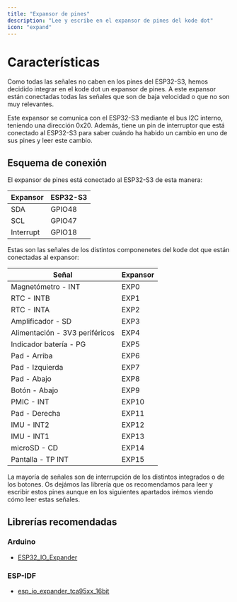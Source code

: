 ```yaml
---
title: "Expansor de pines"
description: "Lee y escribe en el expansor de pines del kode dot"
icon: "expand"
---
```


# Características
Como todas las señales no caben en los pines del ESP32-S3, hemos decidido integrar en el kode dot un expansor de pines. A este expansor están conectadas todas las señales 
que son de baja velocidad o que no son muy relevantes.

Este expansor se comunica con el ESP32-S3 mediante el bus I2C interno, teniendo una dirección 0x20. Además, tiene un pin de interruptor que está conectado al ESP32-S3 
para saber cuándo ha habido un cambio en uno de sus pines y leer este cambio.

## Esquema de conexión
El expansor de pines está conectado al ESP32-S3 de esta manera:

| Expansor     | ESP32-S3 |
| ------------ | -------- |
| SDA          | GPIO48   |
| SCL          | GPIO47   |
| Interrupt    | GPIO18   |

Estas son las señales de los distintos componenetes del kode dot que están conectadas al expansor:

| Señal                           | Expansor |
| --------------------------------| -------- |
| Magnetómetro - INT              | EXP0   |
| RTC - INTB                      | EXP1   |
| RTC - INTA                      | EXP2   |
| Amplificador - SD               | EXP3   |
| Alimentación - 3V3 periféricos  | EXP4   |
| Indicador batería - PG          | EXP5   |
| Pad - Arriba                    | EXP6   |
| Pad - Izquierda                 | EXP7   |
| Pad - Abajo                     | EXP8   |
| Botón - Abajo                   | EXP9   |
| PMIC - INT                      | EXP10  |
| Pad - Derecha                   | EXP11  |
| IMU - INT2                      | EXP12  |
| IMU - INT1                      | EXP13  |
| microSD - CD                    | EXP14  |
| Pantalla - TP INT               | EXP15  |

La mayoría de señales son de interrupción de los distintos integrados o de los botones. Os dejámos las librería que os recomendamos para leer y escribir estos pines
aunque en los siguientes apartados irémos viendo cómo leer estas señales.

## Librerías recomendadas
### Arduino
- [ESP32_IO_Expander](https://github.com/esp-arduino-libs/ESP32_IO_Expander)
### ESP-IDF
- [esp_io_expander_tca95xx_16bit](https://components.espressif.com/components/espressif/esp_io_expander_tca95xx_16bit)